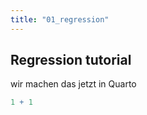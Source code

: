 ```yaml
---
title: "01_regression"
---
```


## Regression tutorial

wir machen das jetzt in Quarto

```r
1 + 1
```
